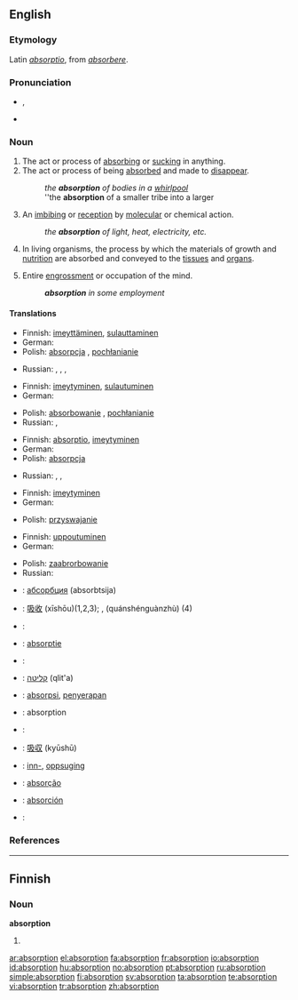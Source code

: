 ==English==

===Etymology===
Latin ''[[absorptio]]'', from ''[[absorbere]]''.

===Pronunciation===
* {{IPA|/əbˈzɔ:p.ʃən/}}, {{SAMPA|/@b"zO:p.S@n/}}
* {{audio|en-us-absorption.ogg|Audio (US)}}

===Noun===
{{en-noun}}

# The act or process of [[absorbing]] or [[sucking]] in anything.
# The act or process of being [[absorbed]] and made to [[disappear]].
#: ''the '''absorption''' of bodies in a [[whirlpool]]''
#: ''the '''absorption''' of a smaller tribe into a larger
# {{context|chemistry|physics}} An [[imbibing]] or [[reception]] by [[molecular]] or chemical action.
#: ''the '''absorption''' of light, heat, electricity, etc.''
# {{physiology}} In living organisms, the process by which the materials of growth and [[nutrition]] are absorbed and conveyed to the [[tissue]]s and [[organ]]s.
# Entire [[engrossment]] or occupation of the mind.
#: '''''absorption''' in some employment''

====Translations====
{{trans-top|act or process of absorbing or sucking in anything}}
* Finnish: [[imeyttäminen]], [[sulauttaminen]]
* German: {{t+|de|Absorption|f}}
* Polish: [[absorpcja]] {{f}}, [[pochłanianie]] {{n}}
{{trans-mid}}
* Russian: {{t|ru|всасывание|n|sc=Cyrl|tr=vsásyvanije}}, {{t|ru|впитывание|n|sc=Cyrl|tr=vpítyvanije}}, {{t|ru|поглощение|n|sc=Cyrl|tr=pogloš'énije}}, {{t|ru|абсорбция|f|sc=Cyrl|tr=absórbcija}}
{{trans-bottom}}

{{trans-top|act or process of being absorbed and made to disappear}}
* Finnish: [[imeytyminen]], [[sulautuminen]]
* German: {{t+|de|Absorption|f}}
{{trans-mid}}
* Polish: [[absorbowanie]] {{n}}, [[pochłanianie]] {{n}}
* Russian: {{t|ru|поглощение|n|sc=Cyrl|tr=pogloš'énije}},
{{trans-bottom}}

{{trans-top|chemistry, physics: imbibing or reception by molecular or chemical action}}
* Finnish: [[absorptio]], [[imeytyminen]]
* German: {{t+|de|Absorption|f}}
* Polish: [[absorpcja]] {{f}}
{{trans-mid}}
* Russian: {{t|ru|впитывание|n|sc=Cyrl|tr=vpítyvanije}}, {{t|ru|поглощение|n|sc=Cyrl|tr=pogloš'énije}}, {{t|ru|абсорбция|f|sc=Cyrl|tr=absórbcija}}
{{trans-bottom}}

{{trans-top|physiology: process by which the materials of growth and nutrition are absorbed}}
* Finnish: [[imeytyminen]]
* German: {{t+|de|Absorption|f}}
{{trans-mid}}
* Polish: [[przyswajanie]] {{n}}
{{trans-bottom}}

{{trans-top|entire occupation of the mind}}
* Finnish: [[uppoutuminen]]
* German: {{t+|de|vertieft}}
{{trans-mid}}
* Polish: [[zaabrorbowanie]] {{n}}
* Russian: {{t|ru|поглощённость|f|sc=Cyrl|tr=pogloš'ónnost'}}
{{trans-bottom}}

{{checktrans-top}}
* {{ttbc|Bulgarian}}: [[абсорбция]] (absorbtsija) {{f}}
* {{ttbc|Chinese}}: [[吸收]] (xīshōu)(1,2,3); {{t|cmn|全神貫注|sc=Hani|xs=Mandarin}}, {{t|cmn|全神贯注|sc=Hani|xs=Mandarin}} (quánshénguànzhù) (4)
* {{ttbc|Croatian}}: {{t-|hr|apsorpcija|f}}
* {{ttbc|Dutch}}: [[absorptie]] {{f}}
* {{ttbc|French}}: {{t+|fr|absorption|f}}
* {{ttbc|Hebrew}}: [[קליטה]] (qlit'a)
* {{ttbc|Indonesian}}: [[absorpsi]], [[serap|penyerapan]]
* {{ttbc|Interlingua}}: absorption
* {{ttbc|Italian}}: {{t+|it|assorbimento|m}}
{{checktrans-mid}}
* {{ttbc|Japanese}}: [[吸収]] (kyūshū)
* {{ttbc|Norwegian}}: [[inn-]], [[oppsuging]]
* {{ttbc|Portuguese}}: [[absorção]] {{f}}
* {{ttbc|Spanish}}: [[absorción]] {{f}}
* {{ttbc|Swedish}}: {{t+|sv|absorption|c}}
{{checktrans-bottom}}

===References===
{{R:Century 1911}}
{{R:Webster 1913}}

----

==Finnish==

===Noun===
'''absorption'''

# {{fi-form of|type=noun|case=genitive|pl=singular|[[absorptio]]}}

[[ar:absorption]]
[[el:absorption]]
[[fa:absorption]]
[[fr:absorption]]
[[io:absorption]]
[[id:absorption]]
[[hu:absorption]]
[[no:absorption]]
[[pt:absorption]]
[[ru:absorption]]
[[simple:absorption]]
[[fi:absorption]]
[[sv:absorption]]
[[ta:absorption]]
[[te:absorption]]
[[vi:absorption]]
[[tr:absorption]]
[[zh:absorption]]